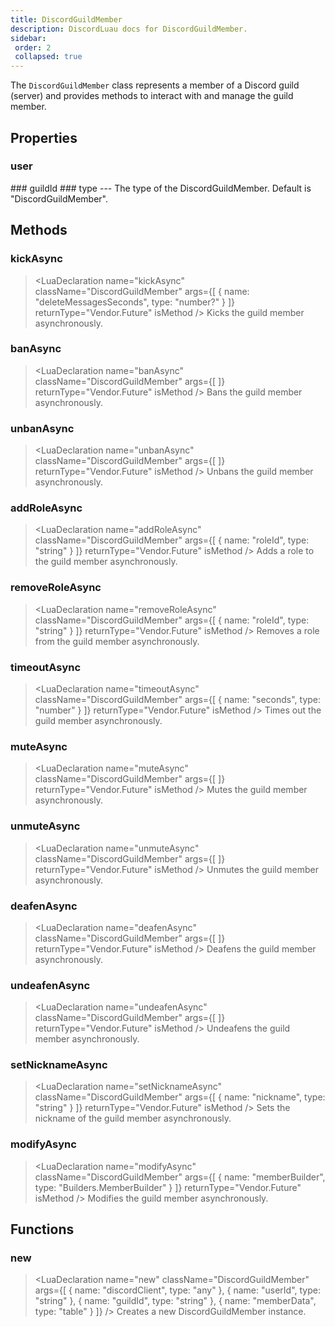 ```yaml
---
title: DiscordGuildMember
description: DiscordLuau docs for DiscordGuildMember.
sidebar:
 order: 2
 collapsed: true
---
```

[//]: # (This file was automatically @generated from moonwave comments using a script. Please do not exit by hand.)
[//]: # (To actually edit documentation, make changes to the main DiscordLuau repo.)

[//]: # (----- DOCUMENT IMPORTS ----- )


[//]: # (----- DOCUMENT DESCRIPTION ----- )

The `DiscordGuildMember` class represents a member of a Discord guild (server) and provides methods to interact with and manage the guild member.

[//]: # (----- DOCUMENT PROPERTIES ----- )

## Properties

### user

<LuaProperty name="DiscordGuildMember.user" type="Objects.DiscordUser" />
### guildId

<LuaProperty name="DiscordGuildMember.guildId" type="string" />
### type

<LuaProperty name="DiscordGuildMember.type" type="string" />
---
The type of the DiscordGuildMember. Default is "DiscordGuildMember".

[//]: # (----- DOCUMENT METHODS ----- )

## Methods

### kickAsync

> <LuaDeclaration name="kickAsync" className="DiscordGuildMember" args={[ { name: "deleteMessagesSeconds", type: "number?" } ]} returnType="Vendor.Future" isMethod />
Kicks the guild member asynchronously.
### banAsync

> <LuaDeclaration name="banAsync" className="DiscordGuildMember" args={[  ]} returnType="Vendor.Future" isMethod />
Bans the guild member asynchronously.
### unbanAsync

> <LuaDeclaration name="unbanAsync" className="DiscordGuildMember" args={[  ]} returnType="Vendor.Future" isMethod />
Unbans the guild member asynchronously.
### addRoleAsync

> <LuaDeclaration name="addRoleAsync" className="DiscordGuildMember" args={[ { name: "roleId", type: "string" } ]} returnType="Vendor.Future" isMethod />
Adds a role to the guild member asynchronously.
### removeRoleAsync

> <LuaDeclaration name="removeRoleAsync" className="DiscordGuildMember" args={[ { name: "roleId", type: "string" } ]} returnType="Vendor.Future" isMethod />
Removes a role from the guild member asynchronously.
### timeoutAsync

> <LuaDeclaration name="timeoutAsync" className="DiscordGuildMember" args={[ { name: "seconds", type: "number" } ]} returnType="Vendor.Future" isMethod />
Times out the guild member asynchronously.
### muteAsync

> <LuaDeclaration name="muteAsync" className="DiscordGuildMember" args={[  ]} returnType="Vendor.Future" isMethod />
Mutes the guild member asynchronously.
### unmuteAsync

> <LuaDeclaration name="unmuteAsync" className="DiscordGuildMember" args={[  ]} returnType="Vendor.Future" isMethod />
Unmutes the guild member asynchronously.
### deafenAsync

> <LuaDeclaration name="deafenAsync" className="DiscordGuildMember" args={[  ]} returnType="Vendor.Future" isMethod />
Deafens the guild member asynchronously.
### undeafenAsync

> <LuaDeclaration name="undeafenAsync" className="DiscordGuildMember" args={[  ]} returnType="Vendor.Future" isMethod />
Undeafens the guild member asynchronously.
### setNicknameAsync

> <LuaDeclaration name="setNicknameAsync" className="DiscordGuildMember" args={[ { name: "nickname", type: "string" } ]} returnType="Vendor.Future" isMethod />
Sets the nickname of the guild member asynchronously.
### modifyAsync

> <LuaDeclaration name="modifyAsync" className="DiscordGuildMember" args={[ { name: "memberBuilder", type: "Builders.MemberBuilder" } ]} returnType="Vendor.Future" isMethod />
Modifies the guild member asynchronously.

[//]: # (----- DOCUMENT FUNCTIONS ----- )

## Functions

### new

> <LuaDeclaration name="new" className="DiscordGuildMember" args={[ { name: "discordClient", type: "any" }, { name: "userId", type: "string" }, { name: "guildId", type: "string" }, { name: "memberData", type: "table" } ]} />
Creates a new DiscordGuildMember instance.


